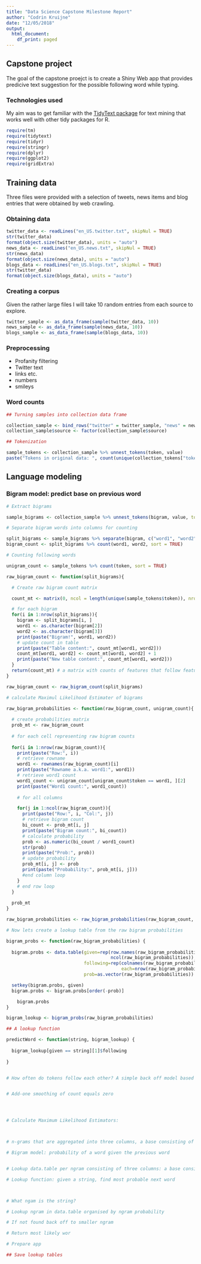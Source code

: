 ```yaml
---
title: "Data Science Capstone Milestone Report"
author: "Codrin Kruijne"
date: "12/05/2018"
output:
  html_document:
    df_print: paged
---
```


## Capstone project

The goal of the capstone proejct is to create a Shiny Web app that provides predicive text suggestion for the possible following word while typing.

###  Technologies used
My aim was to get familiar with the [TidyText package](https://www.tidytextmining.com/index.html) for text mining that works well with other tidy packages for R. 

```r
require(tm)
require(tidytext)
require(tidyr)
require(stringr)
require(dplyr)
require(ggplot2)
require(gridExtra)
```

## Training data

Three files were provided with a selection of tweets, news items and blog entries that were obtained by web crawling.

### Obtaining data

```r

twitter_data <- readLines("en_US.twitter.txt", skipNul = TRUE)
str(twitter_data)
format(object.size(twitter_data), units = "auto")
news_data <- readLines("en_US.news.txt", skipNul = TRUE)
str(news_data)
format(object.size(news_data), units = "auto")
blogs_data <- readLines("en_US.blogs.txt", skipNul = TRUE)
str(twitter_data)
format(object.size(blogs_data), units = "auto")

```
### Creating a corpus

Given the rather large files I will take 10 random entries from each source to explore.

```r

twitter_sample <- as_data_frame(sample(twitter_data, 10))
news_sample <- as_data_frame(sample(news_data, 10))
blogs_sample <- as_data_frame(sample(blogs_data, 10))

```

### Preprocessing

- Profanity filtering
- Twitter text
- links etc.
- numbers
- smileys


### Word counts

```r

## Turning samples into collection data frame

collection_sample <- bind_rows("twitter" = twitter_sample, "news" = news_sample, "blogs" = blogs_sample, .id = "source")
collection_sample$source <- factor(collection_sample$source)

## Tokenization

sample_tokens <- collection_sample %>% unnest_tokens(token, value)
paste("Tokens in original data: ", count(unique(collection_tokens["token"])))

```

## Language modeling

### Bigram model: predict base on previous word

```r

# Extract bigrams

sample_bigrams <- collection_sample %>% unnest_tokens(bigram, value, token = "ngrams", n = 2)

# Separate bigram words into columns for counting

split_bigrams <- sample_bigrams %>% separate(bigram, c("word1", "word2"), sep = " ")
bigram_count <- split_bigrams %>% count(word1, word2, sort = TRUE)

# Counting following words

unigram_count <- sample_tokens %>% count(token, sort = TRUE)

raw_bigram_count <- function(split_bigrams){

  # Create raw bigram count matrix

  count_mt <- matrix(0, ncol = length(unique(sample_tokens$token)), nrow = length(unique(sample_tokens$token)), dimnames = list(unique(sample_tokens$token), unique(sample_tokens$token)), byrow = TRUE)

  # for each bigram
  for(i in 1:nrow(split_bigrams)){
    bigram <- split_bigrams[i, ]
    word1 <- as.character(bigram[2])
    word2 <- as.character(bigram[3])
    print(paste("Bigram!", word1, word2))
    # update count in table
    print(paste("Table content:", count_mt[word1, word2]))
    count_mt[word1, word2] <- count_mt[word1, word2] + 1
    print(paste("New table content:", count_mt[word1, word2]))
  }
  return(count_mt) # a matrix with counts of features that follow features
}

raw_bigram_count <- raw_bigram_count(split_bigrams)

# calculate Maximul Likelihood Estimater of bigrams

raw_bigram_probabilities <- function(raw_bigram_count, unigram_count){
  
  # create probabilities matrix 
  prob_mt <- raw_bigram_count
    
  # for each cell representing raw bigram counts
  
  for(i in 1:nrow(raw_bigram_count)){
    print(paste("Row:", i))
    # retrieve rowname
    word1 <- rownames(raw_bigram_count)[i]
    print(paste("Rowname a.k.a. word1:", word1))
    # retrieve word1 count
    word1_count <- unigram_count[unigram_count$token == word1, ][2]
    print(paste("Word1 count:", word1_count))
    
    # for all columns

    for(j in 1:ncol(raw_bigram_count)){
      print(paste("Row:", i, "Col:", j))
      # retrieve bigram count
      bi_count <- prob_mt[i, j]
      print(paste("Bigram count:", bi_count))
      # calculate probability
      prob <- as.numeric(bi_count / word1_count)
      str(prob)
      print(paste("Prob:", prob))
      # update probability
      prob_mt[i, j] <- prob
      print(paste("Probability:", prob_mt[i, j]))
      #end column loop
    }
    # end row loop
  }
  
  prob_mt
}

raw_bigram_probabilities <- raw_bigram_probabilities(raw_bigram_count, unigram_count)

# Now lets create a lookup table from the raw bigram probabilities

bigram_probs <- function(raw_bigram_probabilities) {
  
  bigram.probs <- data.table(given=rep(row.names(raw_bigram_probabilities),
                                       ncol(raw_bigram_probabilities)),
                             following=rep(colnames(raw_bigram_probabilities),
                                           each=nrow(raw_bigram_probabilities)),
                             prob=as.vector(raw_bigram_probabilities))

  setkey(bigram.probs, given)
  bigram.probs <- bigram.probs[order(-prob)]

    bigram.probs
}

bigram_lookup <- bigram_probs(raw_bigram_probabilities)

## A lookup function

predictWord <- function(string, bigram_lookup) {
  
  bigram_lookup[given == string][1]$following
  
}


# How often do tokens follow each other? A simple back off model based on last word frequencies / probabilities given a set of first words


# Add-one smoothing of count equals zero




# Calculate Maximum Likelihood Estimators: 



# n-grams that are aggregated into three columns, a base consisting of n-1 words in the n-gram, and a prediction that is the last word, and a count variable for the frequency of occurrence of this n-gram

# Bigram model: probability of a word given the previous word


# Lookup data.table per ngram consisting of three columns: a base consisting of n-1 words in the n-gram, and a prediction that is the last word, and a count variable for the frequency of occurrence of this n-gram

```


```r

# Lookup function: given a string, find most probable next word



# What ngam is the string?

# Lookup ngram in data.table organised by ngram probability

# If not found back off to smaller ngram

# Return most likely wor

```


```r

# Prepare app

## Save lookup tables


```

